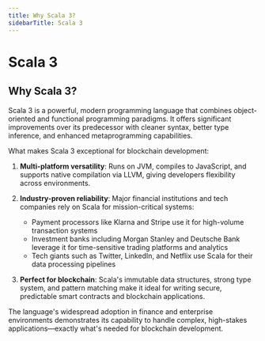 ```yaml
---
title: Why Scala 3?
sidebarTitle: Scala 3
---
```


# Scala 3

## Why Scala 3?
Scala 3 is a powerful, modern programming language that combines object-oriented and functional programming paradigms. It offers significant improvements over its predecessor with cleaner syntax, better type inference, and enhanced metaprogramming capabilities.

What makes Scala 3 exceptional for blockchain development:

1. **Multi-platform versatility**: Runs on JVM, compiles to JavaScript, and supports native compilation via LLVM, giving developers flexibility across environments.

2. **Industry-proven reliability**: Major financial institutions and tech companies rely on Scala for mission-critical systems:
   - Payment processors like Klarna and Stripe use it for high-volume transaction systems
   - Investment banks including Morgan Stanley and Deutsche Bank leverage it for time-sensitive trading platforms and analytics
   - Tech giants such as Twitter, LinkedIn, and Netflix use Scala for their data processing pipelines

3. **Perfect for blockchain**: Scala's immutable data structures, strong type system, and pattern matching make it ideal for writing secure, predictable smart contracts and blockchain applications.

The language's widespread adoption in finance and enterprise environments demonstrates its capability to handle complex, high-stakes applications—exactly what's needed for blockchain development.